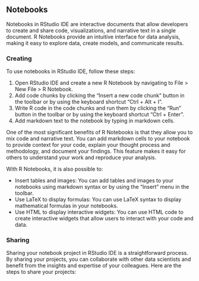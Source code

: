 ## Notebooks

Notebooks in RStudio IDE are interactive documents that allow developers to create and share code, visualizations, and narrative text in a single document. R Notebooks provide an intuitive interface for data analysis, making it easy to explore data, create models, and communicate results.

### Creating {-}

To use notebooks in RStudio IDE, follow these steps:

1. Open RStudio IDE and create a new R Notebook by navigating to File > New File > R Notebook.
2. Add code chunks by clicking the "Insert a new code chunk" button in the toolbar or by using the keyboard shortcut "Ctrl + Alt + I".
3. Write R code in the code chunks and run them by clicking the "Run" button in the toolbar or by using the keyboard shortcut "Ctrl + Enter".
4. Add markdown text to the notebook by typing in markdown cells.

One of the most significant benefits of R Notebooks is that they allow you to mix code and narrative text. You can add markdown cells to your notebook to provide context for your code, explain your thought process and methodology, and document your findings. This feature makes it easy for others to understand your work and reproduce your analysis.

With R Notebooks, it is also possible to:

- Insert tables and images: You can add tables and images to your notebooks using markdown syntax or by using the "Insert" menu in the toolbar.
- Use LaTeX to display formulas: You can use LaTeX syntax to display mathematical formulas in your notebooks.
- Use HTML to display interactive widgets: You can use HTML code to create interactive widgets that allow users to interact with your code and data.

### Sharing {-}

Sharing your notebook project in RStudio IDE is a straightforward process. By sharing your projects, you can collaborate with other data scientists and benefit from the insights and expertise of your colleagues. Here are the steps to share your projects:

<!--# Expand on this -->
